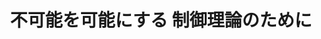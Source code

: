 ﻿---
title: "不可能を可能にする 制御理論のために"
category: "工学院"
vol: 76
interviewee: "三平 満司"
url: ""
tags: []
pdf: "76-2-sanpei.pdf"
career: ""
preface: "対象を自由自在に操る制御理論は、今や機械分野だけに留まらず、電力、化学、経済などのさまざまな 分野で必要とされている。ある一つの制御理論は、すべての分野で同一に用いることができるのだ。三平 先生は、制御理論の中でも解析が難しいとされる非線形システムを制御するための理論を研究している。 そのために、他の研究者とは違ったアプローチを試みている。"
---
